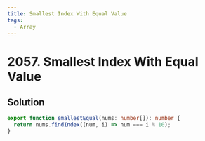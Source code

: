 ```yaml
---
title: Smallest Index With Equal Value
tags:
  - Array
---
```


# 2057. Smallest Index With Equal Value

<Badges>
  <LevelBadge level="easy" />
  <TopicBadge name="Array" slug="array" />
</Badges>

## Solution

```typescript filename="solution.ts" copy
export function smallestEqual(nums: number[]): number {
  return nums.findIndex((num, i) => num === i % 10);
}
```

<ProblemLink
  codingSite="leetcode"
  href="https://leetcode.com/problems/smallest-index-with-equal-value"
  title="Smallest Index With Equal Value"
/>
